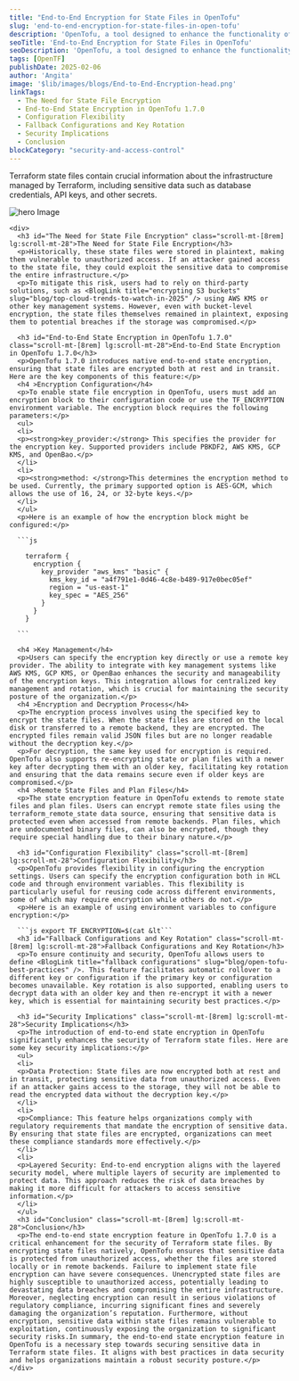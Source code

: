 ```yaml
---
title: "End-to-End Encryption for State Files in OpenTofu"
slug: 'end-to-end-encryption-for-state-files-in-open-tofu'
description: 'OpenTofu, a tool designed to enhance the functionality of Terraform, has introduced a significant security feature in its version 1.7.0: end-to-end state encryption. This feature addresses a critical security gap by ensuring that Terraform state files, which often contain sensitive data, are protected from unauthorized access.'
seoTitle: 'End-to-End Encryption for State Files in OpenTofu'
seoDescription: 'OpenTofu, a tool designed to enhance the functionality of Terraform, has introduced a significant security feature in its version 1.7.0: end-to-end state encryption. This feature addresses a critical security gap by ensuring that Terraform state files, which often contain sensitive data, are protected from unauthorized access.'
tags: [OpenTF]
publishDate: 2025-02-06
author: 'Angita'
image: '$lib/images/blogs/End-to-End-Encryption-head.png'
linkTags:
  - The Need for State File Encryption
  - End-to-End State Encryption in OpenTofu 1.7.0
  - Configuration Flexibility
  - Fallback Configurations and Key Rotation
  - Security Implications
  - Conclusion
blockCategory: "security-and-access-control"
---
```




<div class="blog-details relative">
  <div class="flex flex-col items-center justify-center">
      <p>Terraform state files contain crucial information about the infrastructure managed by Terraform, including sensitive data such as database credentials, API keys, and other secrets.</p>
    <Image src={blogImageInner} alt="hero Image" class="w-auto py-20" />
  </div>

  <div class="grid grid-cols-1 lg:grid-cols-[400px_1fr] gap-6">
    <Sidebar insideMdx="inside" />
    
    <div>
      <h3 id="The Need for State File Encryption" class="scroll-mt-[8rem] lg:scroll-mt-28">The Need for State File Encryption</h3>
      <p>Historically, these state files were stored in plaintext, making them vulnerable to unauthorized access. If an attacker gained access to the state file, they could exploit the sensitive data to compromise the entire infrastructure.</p>
      <p>To mitigate this risk, users had to rely on third-party solutions, such as <BlogLink title="encrypting S3 buckets" slug="blog/top-cloud-trends-to-watch-in-2025" /> using AWS KMS or other key management systems. However, even with bucket-level encryption, the state files themselves remained in plaintext, exposing them to potential breaches if the storage was compromised.</p>
      
      <h3 id="End-to-End State Encryption in OpenTofu 1.7.0" class="scroll-mt-[8rem] lg:scroll-mt-28">End-to-End State Encryption in OpenTofu 1.7.0</h3>
      <p>OpenTofu 1.7.0 introduces native end-to-end state encryption, ensuring that state files are encrypted both at rest and in transit. Here are the key components of this feature:</p>
      <h4 >Encryption Configuration</h4>
      <p>To enable state file encryption in OpenTofu, users must add an encryption block to their configuration code or use the TF_ENCRYPTION environment variable. The encryption block requires the following parameters:</p>
      <ul>
      <li>
      <p><strong>key_provider:</strong> This specifies the provider for the encryption key. Supported providers include PBKDF2, AWS KMS, GCP KMS, and OpenBao.</p>
      </li>
      <li>
      <p><strong>method: </strong>This determines the encryption method to be used. Currently, the primary supported option is AES-GCM, which allows the use of 16, 24, or 32-byte keys.</p>
      </li>
      </ul>
      <p>Here is an example of how the encryption block might be configured:</p>

      ```js 

        terraform {
          encryption {
            key_provider "aws_kms" "basic" {
              kms_key_id = "a4f791e1-0d46-4c8e-b489-917e0bec05ef"
              region = "us-east-1"
              key_spec = "AES_256"
            }
          }
        }
        
      ```

      <h4 >Key Management</h4>
      <p>Users can specify the encryption key directly or use a remote key provider. The ability to integrate with key management systems like AWS KMS, GCP KMS, or OpenBao enhances the security and manageability of the encryption keys. This integration allows for centralized key management and rotation, which is crucial for maintaining the security posture of the organization.</p>
      <h4 >Encryption and Decryption Process</h4>
      <p>The encryption process involves using the specified key to encrypt the state files. When the state files are stored on the local disk or transferred to a remote backend, they are encrypted. The encrypted files remain valid JSON files but are no longer readable without the decryption key.</p>
      <p>For decryption, the same key used for encryption is required. OpenTofu also supports re-encrypting state or plan files with a newer key after decrypting them with an older key, facilitating key rotation and ensuring that the data remains secure even if older keys are compromised.</p>
      <h4 >Remote State Files and Plan Files</h4>
      <p>The state encryption feature in OpenTofu extends to remote state files and plan files. Users can encrypt remote state files using the terraform_remote_state data source, ensuring that sensitive data is protected even when accessed from remote backends. Plan files, which are undocumented binary files, can also be encrypted, though they require special handling due to their binary nature.</p>
            
      <h3 id="Configuration Flexibility" class="scroll-mt-[8rem] lg:scroll-mt-28">Configuration Flexibility</h3>
      <p>OpenTofu provides flexibility in configuring the encryption settings. Users can specify the encryption configuration both in HCL code and through environment variables. This flexibility is particularly useful for reusing code across different environments, some of which may require encryption while others do not.</p>
      <p>Here is an example of using environment variables to configure encryption:</p>
      
      ```js export TF_ENCRYPTION=$(cat &lt```      
      <h3 id="Fallback Configurations and Key Rotation" class="scroll-mt-[8rem] lg:scroll-mt-28">Fallback Configurations and Key Rotation</h3>
      <p>To ensure continuity and security, OpenTofu allows users to define <BlogLink title="fallback configurations" slug="blog/open-tofu-best-practices" />. This feature facilitates automatic rollover to a different key or configuration if the primary key or configuration becomes unavailable. Key rotation is also supported, enabling users to decrypt data with an older key and then re-encrypt it with a newer key, which is essential for maintaining security best practices.</p>
      
      <h3 id="Security Implications" class="scroll-mt-[8rem] lg:scroll-mt-28">Security Implications</h3>
      <p>The introduction of end-to-end state encryption in OpenTofu significantly enhances the security of Terraform state files. Here are some key security implications:</p>
      <ul>
      <li>
      <p>Data Protection: State files are now encrypted both at rest and in transit, protecting sensitive data from unauthorized access. Even if an attacker gains access to the storage, they will not be able to read the encrypted data without the decryption key.</p>
      </li>
      <li>
      <p>Compliance: This feature helps organizations comply with regulatory requirements that mandate the encryption of sensitive data. By ensuring that state files are encrypted, organizations can meet these compliance standards more effectively.</p>
      </li>
      <li>
      <p>Layered Security: End-to-end encryption aligns with the layered security model, where multiple layers of security are implemented to protect data. This approach reduces the risk of data breaches by making it more difficult for attackers to access sensitive information.</p>
      </li>
      </ul>      
      <h3 id="Conclusion" class="scroll-mt-[8rem] lg:scroll-mt-28">Conclusion</h3>
      <p>The end-to-end state encryption feature in OpenTofu 1.7.0 is a critical enhancement for the security of Terraform state files. By encrypting state files natively, OpenTofu ensures that sensitive data is protected from unauthorized access, whether the files are stored locally or in remote backends. Failure to implement state file encryption can have severe consequences. Unencrypted state files are highly susceptible to unauthorized access, potentially leading to devastating data breaches and compromising the entire infrastructure. Moreover, neglecting encryption can result in serious violations of regulatory compliance, incurring significant fines and severely damaging the organization’s reputation. Furthermore, without encryption, sensitive data within state files remains vulnerable to exploitation, continuously exposing the organization to significant security risks.In summary, the end-to-end state encryption feature in OpenTofu is a necessary step towards securing sensitive data in Terraform state files. It aligns with best practices in data security and helps organizations maintain a robust security posture.</p>
    </div>
  </div>
</div>
